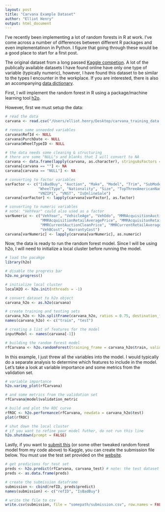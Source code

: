 ```yaml
---
layout: post
title: "Carvana Example Dataset"
author: "Elliot Henry"
output: html_document
---
```


I've recently been implementing a lot of random forests in R at work. I've come across a number of differences between different R packages and even implementatinon in Python. I figure that going through these would be a good place to start for a first post.

The original dataset from a long passed [Kaggle competion](https://www.kaggle.com/c/DontGetKicked). A lot of the publically available datasets I have found online have only one type of variable (typically numeric), however, I have found this dataset to be similar to the types I encounter in the workplace. If you are interested, there is also an accompanying [data dictionary](https://kaggle2.blob.core.windows.net/competitions-data/kaggle/2564/Carvana_Data_Dictionary.txt?sv=2015-12-11&sr=b&sig=I1DjyYYsQvaGeeoab2c%2BY6f8KyNdFbIsLRIxFqYcgKU%3D&se=2017-01-26T20%3A48%3A27Z&sp=r).

First, I will implement the random forest in R using a package/machine learning tool [h2o](http://www.h2o.ai/).

However, first we must setup the data:

```r
# read the data
carvana <- read.csv("/Users/elliot.henry/Desktop/carvana_training_data.csv")

# remove some unneeded variables
carvana$RefId <- NULL
carvana$PurchDate <- NULL
carvana$WheelTypeID <- NULL

# the data needs some cleaning & structuring
# there are some "NULL"s and blanks that I will convert to NA
carvana <- data.frame(lapply(carvana, as.character), stringsAsFactors = FALSE)
carvana[carvana == ""] <- NA
carvana[carvana == "NULL"] <- NA

# converting to factor variables
varFactor <- c("IsBadBuy", "Auction", "Make", "Model", "Trim", "SubModel", "Color", "Transmission",
               "WheelType", "Nationality", "Size", "TopThreeAmericanName", "PRIMEUNIT", "AUCGUART", "BYRNO",
               "VNZIP1", "VNST", "IsOnlineSale")
carvana[varFactor] <- lapply(carvana[varFactor], as.factor)

# converting to numeric variables
# note: "VehYear" could also used as a factor
varNumeric <- c("VehYear", "VehicleAge", "VehOdo", "MMRAcquisitionAuctionAveragePrice", "MMRAcquisitionAuctionCleanPrice",
                "MMRAcquisitionRetailAveragePrice", "MMRAcquisitonRetailCleanPrice", "MMRCurrentAuctionAveragePrice", 
                "MMRCurrentAuctionCleanPrice", "MMRCurrentRetailAveragePrice", "MMRCurrentRetailCleanPrice",
                "VehBCost", "WarrantyCost")
carvana[varNumeric] <- lapply(carvana[varNumeric], as.numeric)
```

Now, the data is ready to run the random forest model. Since I will be using h2o, I will need to initialize a local cluster before running the model.

```r
# load the pacakge
library(h2o)

# disable the progress bar
h2o.no_progress()

# initialize local cluster
localH2O <- h2o.init(nthreads = -1)

# convert dataset to h2o object
carvana_h2o <- as.h2o(carvana)

# create training and testing sets
carvana_h2o <- h2o.splitFrame(carvana_h2o, ratios = 0.75, destination_frames = c("train", "test"))
names(carvana_h2o) <- c("train", "test")

# creating a list of features for the model
inputModel <- names(carvana[-1])

# building the random forest model
rfCarvana <- h2o.randomForest(training_frame = carvana_h2o$train, validation_frame = carvana_h2o$test, x = inputModel, y = "IsBadBuy", ntrees = 100, stopping_rounds = 2)
```

In this example, I just threw all the variables into the model. I would typically do a separate analysis to determine which features to include in the model. Let's take a look at variable importance and some metrics from the validation set.

```r
# variable importance
h2o.varimp_plot(rfCarvana)

# and some metrics from the validation set
rfCarvana@model$validation_metric

# build and plot the ROC curve
rfROC <- h2o.performance(rfCarvana, newdata = carvana_h2o$test)
plot(rfROC)

# shut down the local cluster
# if you want to refine your model futher, do not run this line
h2o.shutdown(prompt = FALSE)
```

Lastly, if you want to [submit this](https://www.kaggle.com/c/DontGetKicked/submissions/attach) (or some other tweaked random forest model from my code above) to Kaggle, you can create the submission file below. You must use the test set provided on the [website](https://www.kaggle.com/c/DontGetKicked/data).

```r
# get predicions for test set
preds <- h2o.predict(rfCarvana, carvana_test) # note: the test dataset I called carvana_test and performed the preprocessing above
preds <- as.data.frame(preds)

# create the submission dataframe
submission <- cbind(refID, preds$predict)
names(submission) <- c("refID", "IsBadBuy")

# write the file to csv
write.csv(submission, file = "somepath/submission.csv", row.names = FALSE)
```